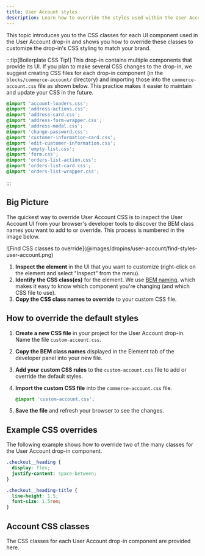 ```yaml
---
title: User Account styles
description: Learn how to override the styles used within the User Account drop-in.
---
```




This topic introduces you to the CSS classes for each UI component used in the User Account drop-in and shows you how to override these classes to customize the drop-in's CSS styling to match your brand.

:::tip[Boilerplate CSS Tip!]
This drop-in contains multiple components that provide its UI. If you plan to make several CSS changes to the drop-in, we suggest creating CSS files for each drop-in component (in the `blocks/commerce-account/` directory) and importing those into the `commerce-account.css` file as shown below. This practice makes it easier to maintain and update your CSS in the future.

```css title="commerce-account.css"
@import 'account-loaders.css';
@import 'address-actions.css';
@import 'address-card.css';
@import 'address-form-wrapper.css';
@import 'address-modal.css';
@import 'change-password.css';
@import 'customer-information-card.css';
@import 'edit-cuatomer-information.css';
@import 'empty-list.css';
@import 'form.css';
@import 'orders-list-action.css';
@import 'orders-list-card.css';
@import 'orders-list-wrapper.css';
```

:::

## Big Picture

The quickest way to override User Account CSS is to inspect the User Account UI from your browser's developer tools to discover the BEM class names you want to add to or override. This process is numbered in the image below.

<Diagram caption="Find CSS classes to override.">
  ![Find CSS classes to override](@images/dropins/user-account/find-styles-user-account.png)
</Diagram>

<Callouts columnCount="1">

1. **Inspect the element** in the UI that you want to customize (right-click on the element and select "Inspect" from the menu).
1. **Identify the CSS class(es)** for the element. We use [BEM naming](https://getbem.com/naming/), which makes it easy to know which component you're changing (and which CSS file to use).
1. **Copy the CSS class names to override** to your custom CSS file.

</Callouts>

## How to override the default styles

<Steps>

1. **Create a new CSS file** in your project for the User Account drop-in. Name the file `custom-account.css`.
1. **Copy the BEM class names** displayed in the Element tab of the developer panel into your new file.
1. **Add your custom CSS rules** to the `custom-account.css` file to add or override the default styles.
1. **Import the custom CSS file** into the `commerce-account.css` file.

   ```css
   @import 'custom-account.css';
   ```

1. **Save the file** and refresh your browser to see the changes.

</Steps>

## Example CSS overrides

The following example shows how to override two of the many classes for the User Account drop-in component.

```css title="custom-account.css"
.checkout__heading {
  display: flex;
  justify-content: space-between;
}

.checkout__heading-title {
  line-height: 1.5;
  font-size: 1.5rem;
}
```

## Account CSS classes

The CSS classes for each User Account drop-in component are provided here.

<CodeImport code={accountLoaders} title="AccountLoaders.css" lang="css" frame="none" />
<CodeImport code={addressActions} title="AddressActions.css" lang="css" frame="none" />
<CodeImport code={addressCard} title="AddressCard.css" lang="css" frame="none" />
<CodeImport code={addressFormWrapper} title="AddressFormWrapper.css" lang="css" frame="none" />
<CodeImport code={addressModal} title="AddressModal.css" lang="css" frame="none" />
<CodeImport code={changePassword} title="ChangePassword.css" lang="css" frame="none" />
<CodeImport code={customerInformationCard} title="CustomerInformationCard.css" lang="css" frame="none" />
<CodeImport code={editCustomerInformation} title="EditCustomerInformation.css" lang="css" frame="none" />
<CodeImport code={emptyList} title="EmptyList.css" lang="css" frame="none" />
<CodeImport code={form} title="Form.css" lang="css" frame="none" />
<CodeImport code={ordersListAction} title="OrdersListAction.css" lang="css" frame="none" />
<CodeImport code={ordersListCard} title="OrdersListCard.css" lang="css" frame="none" />
<CodeImport code={ordersListWrapper} title="OrdersListWrapper.css" lang="css" frame="none" />
